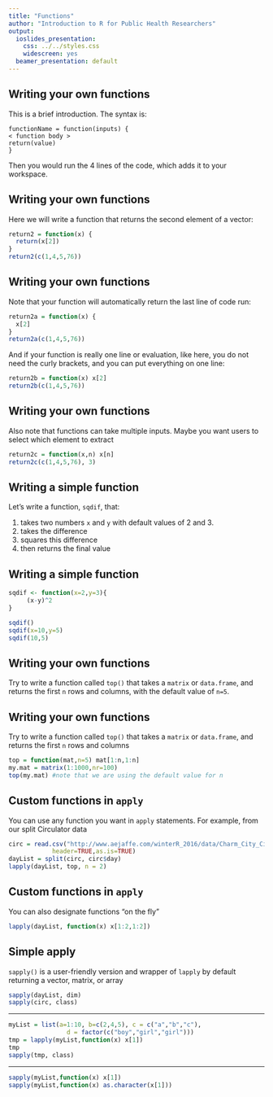 ```yaml
---
title: "Functions"
author: "Introduction to R for Public Health Researchers"
output:
  ioslides_presentation:
    css: ../../styles.css
    widescreen: yes
  beamer_presentation: default
---
```


## Writing your own functions

This is a brief introduction. The syntax is:

```
functionName = function(inputs) {
< function body >
return(value)
}
```

Then you would run the 4 lines of the code, which adds it to your workspace.

## Writing your own functions

Here we will write a function that returns the second element of a vector:

```r
return2 = function(x) {
  return(x[2])
}
return2(c(1,4,5,76))
```

## Writing your own functions

Note that your function will automatically return the last line of code run:

```r
return2a = function(x) {
  x[2]
}
return2a(c(1,4,5,76))
```

And if your function is really one line or evaluation, like here, you do not need the curly brackets, and you can put everything on one line:

```r
return2b = function(x) x[2]
return2b(c(1,4,5,76))
```

## Writing your own functions

Also note that functions can take multiple inputs. Maybe you want users to select which element to extract

```r
return2c = function(x,n) x[n]
return2c(c(1,4,5,76), 3)
```

## Writing a simple function

Let's write a function, `sqdif`, that:

1. takes two numbers `x` and `y` with default values of 2 and 3.
2. takes the difference
3. squares this difference
4. then returns the final value 

## Writing a simple function

```r
sqdif <- function(x=2,y=3){
     (x-y)^2
}

sqdif()
sqdif(x=10,y=5)
sqdif(10,5)
```

## Writing your own functions

Try to write a function called `top()` that takes a `matrix` or `data.frame`, and returns the first `n` rows and columns, with the default value of `n=5`.

## Writing your own functions

Try to write a function called `top()` that takes a `matrix` or `data.frame`, and returns the first `n` rows and columns

```r
top = function(mat,n=5) mat[1:n,1:n]
my.mat = matrix(1:1000,nr=100) 
top(my.mat) #note that we are using the default value for n 
```

## Custom functions in `apply`

You can use any function you want in `apply` statements. For example, from our split Circulator data

```r
circ = read.csv("http://www.aejaffe.com/winterR_2016/data/Charm_City_Circulator_Ridership.csv", 
            header=TRUE,as.is=TRUE)
dayList = split(circ, circ$day)
lapply(dayList, top, n = 2)
```

## Custom functions in `apply` {.smaller}

You can also designate functions "on the fly"
```r
lapply(dayList, function(x) x[1:2,1:2])
```

## Simple apply {.smaller}

`sapply()` is a user-friendly version and wrapper of `lapply` by default returning a vector, matrix, or array

```r
sapply(dayList, dim)
sapply(circ, class)
```

---

```r
myList = list(a=1:10, b=c(2,4,5), c = c("a","b","c"),
                d = factor(c("boy","girl","girl")))
tmp = lapply(myList,function(x) x[1])
tmp
sapply(tmp, class)
```

---

```r
sapply(myList,function(x) x[1])
sapply(myList,function(x) as.character(x[1]))
```


